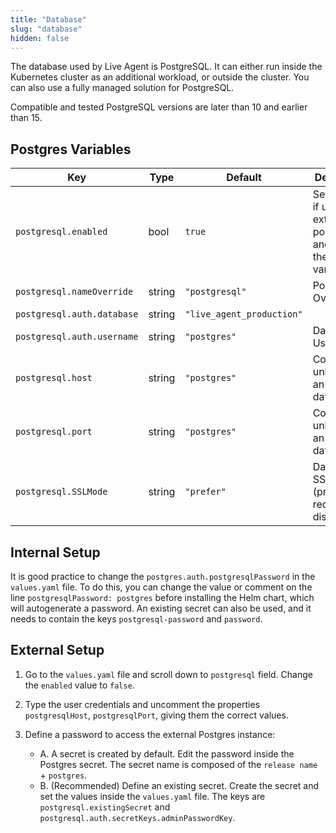 ```yaml
---
title: "Database"
slug: "database"
hidden: false
---
```


The database used by Live Agent is PostgreSQL. It can either run inside the Kubernetes cluster as an additional workload, or outside the cluster. You can also use a fully managed solution for PostgreSQL.

Compatible and tested PostgreSQL versions are later than 10 and earlier than 15.

## Postgres Variables

| Key                        | Type   | Default                   | Description                                                                   |
|----------------------------|--------|---------------------------|-------------------------------------------------------------------------------|
| `postgresql.enabled`       | bool   | `true`                    | Set to `false` if using an external postgres, and modify the below variables. |
| `postgresql.nameOverride`  | string | `"postgresql"`            | Pod Name Override                                                             |
| `postgresql.auth.database` | string | `"live_agent_production"` |                                                                               |
| `postgresql.auth.username` | string | `"postgres"`              | Database User                                                                 |
| `postgresql.host`          | string | `"postgres"`              | Commented, unless using an external database.                                 |
| `postgresql.port`          | string | `"postgres"`              | Commented, unless using an external database.                                 |
| `postgresql.SSLMode`       | string | `"prefer"`                | Database SSL Mode (prefer, require, disable)                                  |

## Internal Setup

It is good practice to change the `postgres.auth.postgresqlPassword` in the `values.yaml` file. To do this, you can change the value or comment on the line `postgresqlPassword: postgres` before installing the Helm chart, which will autogenerate a password. An existing secret can also be used, and it needs to contain the keys `postgresql-password` and `password`.

## External Setup

1. Go to the `values.yaml` file and scroll down to `postgresql` field. Change the `enabled` value to `false`.

2. Type the user credentials and uncomment the properties `postgresqlHost`, `postgresqlPort`, giving them the correct values.

3. Define a password to access the external Postgres instance:
    - A. A secret is created by default. Edit the password inside the Postgres secret. The secret name is composed of the `release name` + `postgres`.
    - B. (Recommended) Define an existing secret. Create the secret and set the values inside the `values.yaml` file. The keys are `postgresql.existingSecret` and `postgresql.auth.secretKeys.adminPasswordKey`.
